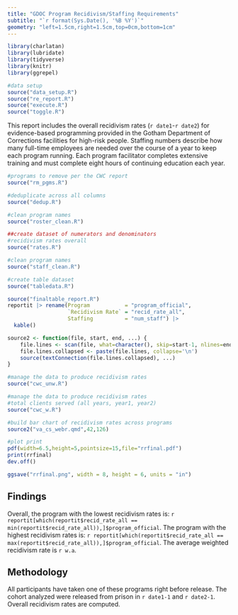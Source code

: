 ```yaml
---
title: "GDOC Program Recidivism/Staffing Requirements"
subtitle: "`r format(Sys.Date(), '%B %Y')`"
geometry: "left=1.5cm,right=1.5cm,top=0cm,bottom=1cm"
---
```

\setlength{\headsep}{-0.25cm}
\pagenumbering{gobble}
\vspace{-2.6truecm}

```r
library(charlatan)
library(lubridate)
library(tidyverse)
library(knitr)
library(ggrepel)

#data setup
source("data_setup.R")
source("re_report.R")
source("execute.R")
source("toggle.R")
```

This report includes the overall recidivism rates (`r date1`-`r date2`) for evidence-based programming provided in the Gotham Department of Corrections facilities for high-risk people. Staffing numbers describe how many full-time employees are needed over the course of a year to keep each program running. Each program facilitator completes extensive training and must complete eight hours of continuing education each year. 

\small

```r
#programs to remove per the CWC report
source("rm_pgms.R")

#deduplicate across all columns
source("dedup.R")

#clean program names
source("roster_clean.R")

##create dataset of numerators and denominators
#recidivism rates overall
source("rates.R")

#clean program names
source("staff_clean.R")

#create table dataset
source("tabledata.R")

source("finaltable_report.R")
reportit |> rename(Program           = "program_official",
                   `Recidivism Rate` = "recid_rate_all",
                   Staffing          = "num_staff") |> 
  kable()
```

\vspace{-0.5truecm}

```r
source2 <- function(file, start, end, ...) {
    file.lines <- scan(file, what=character(), skip=start-1, nlines=end-start+1, sep='\n')
    file.lines.collapsed <- paste(file.lines, collapse='\n')
    source(textConnection(file.lines.collapsed), ...)
}

#manage the data to produce recidivism rates
source("cwc_unw.R")

#manage the data to produce recidivism rates
#total clients served (all years, year1, year2)
source("cwc_w.R")

#build bar chart of recidivism rates across programs
source2("va_cs_webr.qmd",42,126)

#plot print
pdf(width=6.5,height=5,pointsize=15,file="rrfinal.pdf")
print(rrfinal)
dev.off()  

ggsave("rrfinal.png", width = 8, height = 6, units = "in")
```

\begin{figure}
\includegraphics{rrfinal.pdf}
\end{figure}

\normalsize

\vspace{-1truecm}

## Findings
\vspace{-0.4cm}
Overall, the program with the lowest recidivism rates is: `r reportit[which(reportit$recid_rate_all == min(reportit$recid_rate_all)),]$program_official`. The program with the highest recidivism rates is: `r reportit[which(reportit$recid_rate_all == max(reportit$recid_rate_all)),]$program_official`. The average weighted recidivism rate is `r w.a`.

\vspace{-0.3cm}

## Methodology
\vspace{-0.4cm}
All participants have taken one of these programs right before release. The cohort analyzed were released from prison in `r date1-1` and `r date2-1`. Overall recidivism rates are computed. 